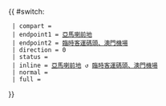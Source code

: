 {{ #switch: {{{format|}}}
  | compart = {{TCM}}
  | endpoint1 = [[亞馬喇前地]]
  | endpoint2 = [[臨時客運碼頭、澳門機場]]
  | direction = 0
  | status =
  | inline = [[亞馬喇前地]] ↺ [[臨時客運碼頭、澳門機場]]
  | normal =
  | full =
}}
